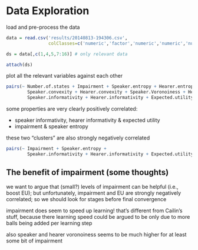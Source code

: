 Data Exploration
================

load and pre-process the data

``` r
data = read.csv('results/20140813-194306.csv', 
                colClasses=c('numeric','factor','numeric','numeric','numeric','factor','numeric','numeric','numeric','numeric','numeric','numeric','numeric','numeric','numeric','numeric','character','character'))

ds = data[,c(1,4,5,7:16)] # only relevant data

attach(ds)
```

plot all the relevant variables against each other

``` r

pairs(~ Number.of.states + Impairment + Speaker.entropy + Hearer.entropy +
        Speaker.convexity + Hearer.convexity + Speaker.Voronoiness + Hearer.Voronoiness +
        Speaker.informativity + Hearer.informativity + Expected.utility + Iterations, data=ds)
```

some properties are very clearly positively correlated:

* speaker informativity, hearer informativity & expected utility
* impairment & speaker entropy

these two "clusters" are also strongly negatively correlated

``` r

pairs(~ Impairment + Speaker.entropy +
        Speaker.informativity + Hearer.informativity + Expected.utility, data=ds)
```

The benefit of impairment (some thoughts)
-------------------------

we want to argue that (small?) levels of impairment can be helpful (i.e., boost EU); but unfortunately, impairment and EU are strongly negatively correlated; so we should look for stages before final convergence

impairment does seem to speed up learning! that's different from Cailin's stuff, because there learning speed could be argued to be only due to more balls being added per learning step

also speaker and hearer voronoiness seems to be much higher for at least some bit of impairment

